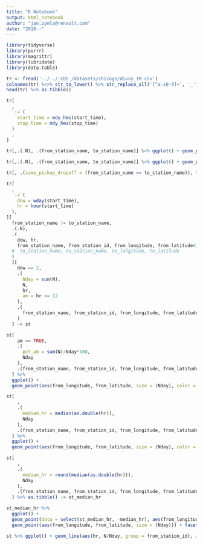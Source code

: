 ```yaml
---
title: "R Notebook"
output: html_notebook
author: "jan.zymla@renault.com"
date: "2018--"
---
```


```r
library(tidyverse)
library(purrr)
library(magrittr)
library(lubridate)
library(data.table)
```
```r
tr <- fread('../../_CDS_/datasets/chicago/divvy_1M.csv')
colnames(tr) %<>% str_to_lower() %>% str_replace_all('[^a-z0-9]+', '_')
head(tr) %>% as.tibble()
```
```r
tr[
  ,
  `:=`(
    start_time = mdy_hms(start_time),
    stop_time = mdy_hms(stop_time)
  )
  ,
]
```

```r
tr[,.(.N), .(from_station_name, to_station_name)] %>% ggplot() + geom_point(aes(from_station_name, to_station_name, size = log10(N), alpha = N))
```
```r
tr[,.(.N), .(from_station_name, to_station_name)] %>% ggplot() + geom_point(aes(from_station_name, to_station_name, size = log10(N), alpha = N))
```


```r
tr[, .(same_pickup_dropoff = (from_station_name == to_station_name)), trip_duration][, .N, .(trip_duration, same_pickup_dropoff)][order(trip_duration), .(cs=cumsum(N), trip_duration),.(same_pickup_dropoff)] %>% ggplot() + geom_line(aes(as.double(trip_duration)/60, cs, color = same_pickup_dropoff)) + xlim(0, 10)
```
```r
tr[
  ,
  `:=`(
    dow = wday(start_time),
    hr = hour(start_time)
  ),
][
  from_station_name != to_station_name,
  .(.N),
  .(
    dow, hr,
    from_station_name, from_station_id, from_longitude, from_latitude#,
  #  to_station_name, to_station_name, to_longitude, to_latitude
  )
  ][
    dow == 2,
    .(
      Nday = sum(N),
      N,
      hr,
      am = hr <= 12
    ),
    .(
      from_station_name, from_station_id, from_longitude, from_latitude
    )
  ] -> st
```

```r
st[
    am == TRUE,
    .(
      pct_am = sum(N)/Nday*100,
      Nday
    ),
    .(from_station_name, from_station_id, from_longitude, from_latitude)
  ] %>% 
  ggplot() +
  geom_point(aes(from_longitude, from_latitude, size = (Nday), color = pct_am)) + scale_color_gradient2(low = 'green', mid = 'yellow', high = 'red', midpoint = 50)

```
```r
st[
    ,
    .(
      median_hr = median(as.double(hr)),
      Nday
    ),
    .(from_station_name, from_station_id, from_longitude, from_latitude)
  ] %>% 
  ggplot() +
  geom_point(aes(from_longitude, from_latitude, size = (Nday), color = median_hr)) + scale_color_gradient2(low = 'green', mid = 'yellow', high = 'red', midpoint = 15)
```
```r
st[
    ,
    .(
      median_hr = round(median(as.double(hr))),
      Nday
    ),
    .(from_station_name, from_station_id, from_longitude, from_latitude)
  ] %>% as.tibble() -> st_median_hr

st_median_hr %>% 
  ggplot() +
  geom_point(data = select(st_median_hr, -median_hr), aes(from_longitude, from_latitude, size = (Nday)), color = 'gray') + 
  geom_point(aes(from_longitude, from_latitude, size = (Nday))) + facet_wrap(~median_hr)
```
```r
st %>% ggplot() + geom_line(aes(hr, N/Nday, group = from_station_id), alpha = .07)
```

